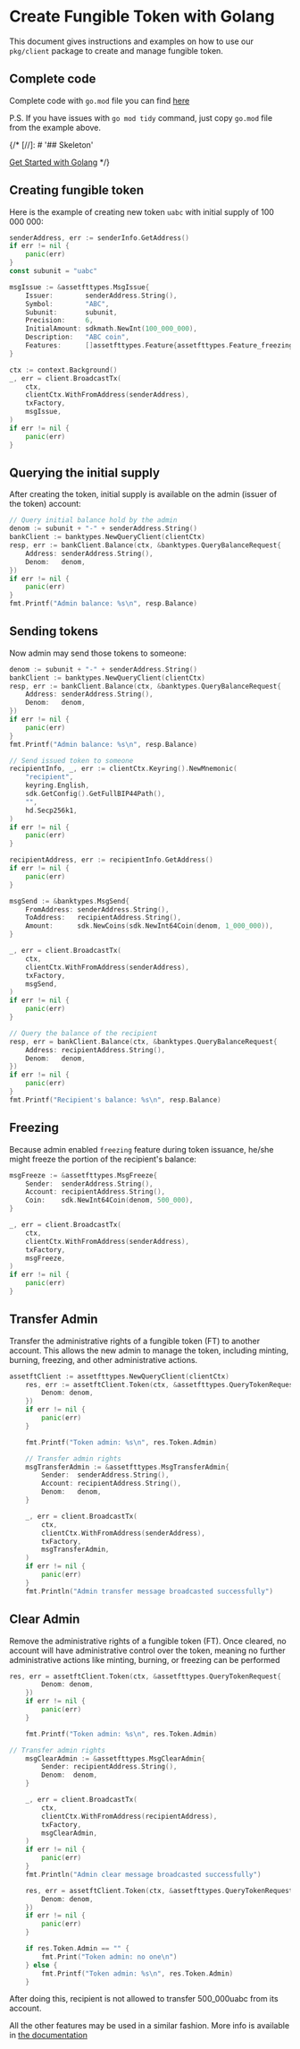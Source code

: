 # Create Fungible Token with Golang

This document gives instructions and examples on how to use our `pkg/client` package to create and
manage fungible token.

## Complete code

Complete code with `go.mod` file you can find
<a href="https://github.com/CoreumFoundation/tutorials/tree/main/go/create-fungible-token" target="_blank" rel="noopener noreferrer" className="text-[#25D695] hover:opacity-80 text-base font-bold">here</a>

P.S. If you have issues with `go mod tidy` command, just copy `go.mod` file from the example above.

{/* [//]: # '## Skeleton'

[Get Started with Golang](/docs/v4/tutorials/get-started/golang) */}

## Creating fungible token

Here is the example of creating new token `uabc` with initial supply of 100 000 000:

```go
senderAddress, err := senderInfo.GetAddress()
if err != nil {
	panic(err)
}
const subunit = "uabc"

msgIssue := &assetfttypes.MsgIssue{
	Issuer:        senderAddress.String(),
	Symbol:        "ABC",
	Subunit:       subunit,
	Precision:     6,
	InitialAmount: sdkmath.NewInt(100_000_000),
	Description:   "ABC coin",
	Features:      []assetfttypes.Feature{assetfttypes.Feature_freezing},
}

ctx := context.Background()
_, err = client.BroadcastTx(
	ctx,
	clientCtx.WithFromAddress(senderAddress),
	txFactory,
	msgIssue,
)
if err != nil {
	panic(err)
}
```

## Querying the initial supply

After creating the token, initial supply is available on the admin (issuer of the token) account:

```go
// Query initial balance hold by the admin
denom := subunit + "-" + senderAddress.String()
bankClient := banktypes.NewQueryClient(clientCtx)
resp, err := bankClient.Balance(ctx, &banktypes.QueryBalanceRequest{
	Address: senderAddress.String(),
	Denom:   denom,
})
if err != nil {
	panic(err)
}
fmt.Printf("Admin balance: %s\n", resp.Balance)
```

## Sending tokens

Now admin may send those tokens to someone:

```go
denom := subunit + "-" + senderAddress.String()
bankClient := banktypes.NewQueryClient(clientCtx)
resp, err := bankClient.Balance(ctx, &banktypes.QueryBalanceRequest{
	Address: senderAddress.String(),
	Denom:   denom,
})
if err != nil {
	panic(err)
}
fmt.Printf("Admin balance: %s\n", resp.Balance)

// Send issued token to someone
recipientInfo, _, err := clientCtx.Keyring().NewMnemonic(
	"recipient",
	keyring.English,
	sdk.GetConfig().GetFullBIP44Path(),
	"",
	hd.Secp256k1,
)
if err != nil {
	panic(err)
}

recipientAddress, err := recipientInfo.GetAddress()
if err != nil {
	panic(err)
}

msgSend := &banktypes.MsgSend{
	FromAddress: senderAddress.String(),
	ToAddress:   recipientAddress.String(),
	Amount:      sdk.NewCoins(sdk.NewInt64Coin(denom, 1_000_000)),
}

_, err = client.BroadcastTx(
	ctx,
	clientCtx.WithFromAddress(senderAddress),
	txFactory,
	msgSend,
)
if err != nil {
	panic(err)
}

// Query the balance of the recipient
resp, err = bankClient.Balance(ctx, &banktypes.QueryBalanceRequest{
	Address: recipientAddress.String(),
	Denom:   denom,
})
if err != nil {
	panic(err)
}
fmt.Printf("Recipient's balance: %s\n", resp.Balance)
```

## Freezing

Because admin enabled `freezing` feature during token issuance, he/she might freeze the portion of
the recipient's balance:

```go
msgFreeze := &assetfttypes.MsgFreeze{
	Sender:  senderAddress.String(),
	Account: recipientAddress.String(),
	Coin:    sdk.NewInt64Coin(denom, 500_000),
}

_, err = client.BroadcastTx(
	ctx,
	clientCtx.WithFromAddress(senderAddress),
	txFactory,
	msgFreeze,
)
if err != nil {
	panic(err)
}
```

## Transfer Admin
Transfer the administrative rights of a fungible token (FT) to another account. This allows the new admin to manage the token, including minting, burning, freezing, and other administrative actions.
```go
assetftClient := assetfttypes.NewQueryClient(clientCtx)
	res, err := assetftClient.Token(ctx, &assetfttypes.QueryTokenRequest{
		Denom: denom,
	})
	if err != nil {
		panic(err)
	}

	fmt.Printf("Token admin: %s\n", res.Token.Admin)

	// Transfer admin rights
	msgTransferAdmin := &assetfttypes.MsgTransferAdmin{
		Sender:  senderAddress.String(),
		Account: recipientAddress.String(),
		Denom:   denom,
	}

	_, err = client.BroadcastTx(
		ctx,
		clientCtx.WithFromAddress(senderAddress),
		txFactory,
		msgTransferAdmin,
	)
	if err != nil {
		panic(err)
	}
	fmt.Println("Admin transfer message broadcasted successfully")
```

## Clear Admin
Remove the administrative rights of a fungible token (FT). Once cleared, no account will have administrative control over the token, meaning no further administrative actions like minting, burning, or freezing can be performed
```go
res, err = assetftClient.Token(ctx, &assetfttypes.QueryTokenRequest{
		Denom: denom,
	})
	if err != nil {
		panic(err)
	}

	fmt.Printf("Token admin: %s\n", res.Token.Admin)

// Transfer admin rights
	msgClearAdmin := &assetfttypes.MsgClearAdmin{
		Sender: recipientAddress.String(),
		Denom:  denom,
	}

	_, err = client.BroadcastTx(
		ctx,
		clientCtx.WithFromAddress(recipientAddress),
		txFactory,
		msgClearAdmin,
	)
	if err != nil {
		panic(err)
	}
	fmt.Println("Admin clear message broadcasted successfully")

	res, err = assetftClient.Token(ctx, &assetfttypes.QueryTokenRequest{
		Denom: denom,
	})
	if err != nil {
		panic(err)
	}

	if res.Token.Admin == "" {
		fmt.Print("Token admin: no one\n")
	} else {
		fmt.Printf("Token admin: %s\n", res.Token.Admin)
	}
```
After doing this, recipient is not allowed to transfer 500_000uabc from its account.

All the other features may be used in a similar fashion. More info is available in
[the documentation](/docs/v4/modules/coreum-fungible-token)
